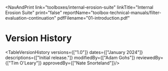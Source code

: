 
<NavAndPrint 
  link="toolboxes/internal-erosion-suite" 
  linkTitle="Internal Erosion Suite" 
  print="false"
  reportName="toolbox-technical-manuals/filter-evaluation-continuation" 
  pdfFilename="01-introduction.pdf"
></NavAndPrint>

# Version History

<TableVersionHistory
    versions={["1.0"]}
    dates={["January 2024"]}
    descriptions={["Initial release."]}
    modifiedBy={["Adam Gohs"]}
    reviewedBy={["Tim O'Leary"]}
    approvedBy={["Nate Snorteland"]}/>
